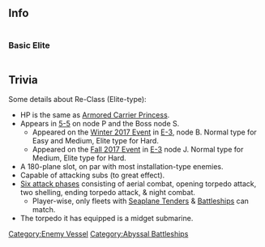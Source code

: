 ==Info==
<div style="display: inline-block;">
===Basic===
{{EnemyShipInfoKai|Battleship Re-Class|los=auto|los_max=auto|evasion=auto|evasion_max=auto|asw=auto|asw_max=auto}}
</div>

<div style="display: inline-block;">
===Elite===
{{EnemyShipInfoKai|Battleship Re-Class/Elite|los=auto|los_max=auto|evasion=auto|evasion_max=auto|asw=auto|asw_max=auto}}
</div>

{{EnemyShipCategoriesKai|Battleship Re-Class/}}

==Trivia==
Some details about Re-Class (Elite-type):
*HP is the same as [[Armored Carrier Princess]].
*Appears in [[5-5]] on node P and the Boss node S.
**Appeared on the [[Winter 2017 Event]] in [[Winter 2017 Event/E-3|E-3]], node B. Normal type for Easy and Medium, Elite type for Hard. 
**Appeared on the [[Fall 2017 Event]] in [[Fall 2017 Event/E-3|E-3]] node J. Normal type for Medium, Elite type for Hard.
*A 180-plane slot, on par with most installation-type enemies.
*Capable of attacking subs (to great effect).
*[[Combat#Combat_Stages|Six attack phases]] consisting of aerial combat, opening torpedo attack, two shelling, ending torpedo attack, & night combat. 
** Player-wise, only fleets with [[:Category:Seaplane_Tenders|Seaplane Tenders]] & [[:Category:Battleships|Battleships]] can match.
*The torpedo it has equipped is a midget submarine.

{{Enemyshiplist}}
[[Category:Enemy Vessel]]
[[Category:Abyssal Battleships]]